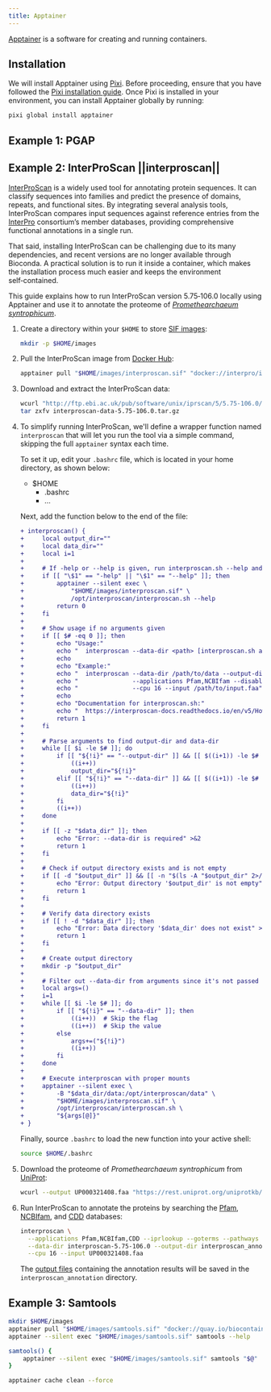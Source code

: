 ```yaml
---
title: Apptainer
---
```



[Apptainer](https://apptainer.org/) is a software for creating and running containers.

## Installation

We will install Apptainer using [Pixi](https://pixi.sh/). Before proceeding, ensure that you have followed the [Pixi installation guide](../pixi/). Once Pixi is installed in your environment, you can install Apptainer globally by running:

```sh
pixi global install apptainer
```

## Example 1: PGAP

## Example 2: InterProScan ||interproscan||

[InterProScan](https://interproscan-docs.readthedocs.io/) is a widely used tool for annotating protein sequences. It can classify sequences into families and predict the presence of domains, repeats, and functional sites. By integrating several analysis tools, InterProScan compares input sequences against reference entries from the [InterPro](https://www.ebi.ac.uk/interpro/) consortium’s member databases, providing comprehensive functional annotations in a single run.

That said, installing InterProScan can be challenging due to its many dependencies, and recent versions are no longer available through Bioconda. A practical solution is to run it inside a container, which makes the installation process much easier and keeps the environment self‑contained.

This guide explains how to run InterProScan version 5.75‑106.0 locally using Apptainer and use it to annotate the proteome of [*Promethearchaeum syntrophicum*](https://www.ncbi.nlm.nih.gov/datasets/taxonomy/2594042/).

<Steps>

1. Create a directory within your `$HOME` to store [SIF images](https://github.com/apptainer/sif):

    ```sh
    mkdir -p $HOME/images
    ```

2. Pull the InterProScan image from [Docker Hub](https://hub.docker.com/r/interpro/interproscan):

    ```sh
    apptainer pull "$HOME/images/interproscan.sif" "docker://interpro/interproscan:5.75-106.0"
    ```
3. Download and extract the InterProScan data:

    ```sh
    wcurl "http://ftp.ebi.ac.uk/pub/software/unix/iprscan/5/5.75-106.0/alt/interproscan-data-5.75-106.0.tar.gz"
    tar zxfv interproscan-data-5.75-106.0.tar.gz
    ```

4. To simplify running InterProScan, we'll define a wrapper function named `interproscan` that will let you run the tool via a simple command, skipping the full `apptainer` syntax each time.

    To set it up, edit your `.bashrc` file, which is located in your home directory, as shown below:

    <FileTree>

    - $HOME
        - .bashrc
        - …

    </FileTree>

    Next, add the function below to the end of the file:

    ```diff lang="sh" title=".bashrc"
    + interproscan() {
    +     local output_dir=""
    +     local data_dir=""
    +     local i=1
    + 
    +     # If -help or --help is given, run interproscan.sh --help and exit
    +     if [[ "\$1" == "-help" || "\$1" == "--help" ]]; then
    +         apptainer --silent exec \
    +             "$HOME/images/interproscan.sif" \
    +             /opt/interproscan/interproscan.sh --help
    +         return 0
    +     fi
    + 
    +     # Show usage if no arguments given
    +     if [[ $# -eq 0 ]]; then
    +         echo "Usage:"
    +         echo "  interproscan --data-dir <path> [interproscan.sh arguments]"
    +         echo
    +         echo "Example:"
    +         echo "  interproscan --data-dir /path/to/data --output-dir /path/to/output \\"
    +         echo "               --applications Pfam,NCBIfam --disable-precalc \\"
    +         echo "               --cpu 16 --input /path/to/input.faa"
    +         echo
    +         echo "Documentation for interproscan.sh:"
    +         echo "  https://interproscan-docs.readthedocs.io/en/v5/HowToRun.html"
    +         return 1
    +     fi
    +     
    +     # Parse arguments to find output-dir and data-dir
    +     while [[ $i -le $# ]]; do
    +         if [[ "${!i}" == "--output-dir" ]] && [[ $((i+1)) -le $# ]]; then
    +             ((i++))
    +             output_dir="${!i}"
    +         elif [[ "${!i}" == "--data-dir" ]] && [[ $((i+1)) -le $# ]]; then
    +             ((i++))
    +             data_dir="${!i}"
    +         fi
    +         ((i++))
    +     done
    + 
    +     if [[ -z "$data_dir" ]]; then
    +         echo "Error: --data-dir is required" >&2
    +         return 1
    +     fi
    + 
    +     # Check if output directory exists and is not empty
    +     if [[ -d "$output_dir" ]] && [[ -n "$(ls -A "$output_dir" 2>/dev/null)" ]]; then
    +         echo "Error: Output directory '$output_dir' is not empty" >&2
    +         return 1
    +     fi
    + 
    +     # Verify data directory exists
    +     if [[ ! -d "$data_dir" ]]; then
    +         echo "Error: Data directory '$data_dir' does not exist" >&2
    +         return 1
    +     fi
    + 
    +     # Create output directory
    +     mkdir -p "$output_dir"
    + 
    +     # Filter out --data-dir from arguments since it's not passed to interproscan.sh
    +     local args=()
    +     i=1
    +     while [[ $i -le $# ]]; do
    +         if [[ "${!i}" == "--data-dir" ]]; then
    +             ((i++))  # Skip the flag
    +             ((i++))  # Skip the value
    +         else
    +             args+=("${!i}")
    +             ((i++))
    +         fi
    +     done
    + 
    +     # Execute interproscan with proper mounts
    +     apptainer --silent exec \
    +         -B "$data_dir/data:/opt/interproscan/data" \
    +         "$HOME/images/interproscan.sif" \
    +         /opt/interproscan/interproscan.sh \
    +         "${args[@]}"
    + }
    ```

    Finally, source `.bashrc` to load the new function into your active shell:

    ```sh
    source $HOME/.bashrc
    ```

5. Download the proteome of *Promethearchaeum syntrophicum* from [UniProt](https://www.uniprot.org/proteomes/UP000321408):

    ```sh
    wcurl --output UP000321408.faa "https://rest.uniprot.org/uniprotkb/stream?format=fasta&query=%28%28proteome%3AUP000321408%29%29"
    ```

4. Run InterProScan to annotate the proteins by searching the [Pfam](https://interpro-documentation.readthedocs.io/en/latest/databases.html#pfam), [NCBIfam](https://interpro-documentation.readthedocs.io/en/latest/databases.html#ncbifam), and [CDD](https://interpro-documentation.readthedocs.io/en/latest/databases.html#cdd) databases:

    ```sh 
    interproscan \
      --applications Pfam,NCBIfam,CDD --iprlookup --goterms --pathways \
      --data-dir interproscan-5.75-106.0 --output-dir interproscan_annotation \
      --cpu 16 --input UP000321408.faa
    ```

    The [output files](https://interproscan-docs.readthedocs.io/en/v5/OutputFormats.html) containing the annotation results will be saved in the  `interproscan_annotation` directory.

</Steps>

## Example 3: Samtools

```sh
mkdir $HOME/images
apptainer pull "$HOME/images/samtools.sif" "docker://quay.io/biocontainers/samtools:1.22.1--h96c455f_0"
apptainer --silent exec "$HOME/images/samtools.sif" samtools --help
```

```sh
samtools() {
    apptainer --silent exec "$HOME/images/samtools.sif" samtools "$@"
}
```

```sh
apptainer cache clean --force
```
